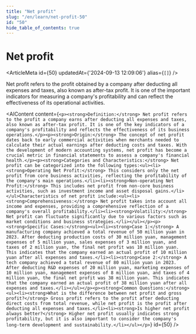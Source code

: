 ```yaml
---
title: "Net profit"
slug: "/en/learn/net-profit-50"
id: "50"
hide_table_of_contents: true
---
```



# Net profit

<ArticleMeta id={50} updatedAt={'2024-09-13 12:09:06'} alias={`[]`} />
<div className='border-solid border-b border-t-0 my-4 border-[var(--ifm-color-gray-300)]' />

Net profit refers to the profit obtained by a company after deducting all expenses and taxes, also known as after-tax profit. It is one of the important indicators for measuring a company's profitability and can reflect the effectiveness of its operational activities.

<AIContent content={`<p><strong>Definition:</strong> Net profit refers to the profit a company earns after deducting all expenses and taxes, also known as after-tax profit. It is one of the key indicators of a company's profitability and reflects the effectiveness of its business operations.</p><p><strong>Origin:</strong> The concept of net profit dates back to early commercial activities when merchants needed to calculate their actual earnings after deducting costs and taxes. With the development of modern accounting systems, net profit has become a crucial metric in financial statements to assess a company's financial health.</p><p><strong>Categories and Characteristics:</strong> Net profit can be categorized into the following types:<ul><li><strong>Operating Net Profit:</strong> This considers only the net profit from core business activities, reflecting the profitability of the company's main operations.</li><li><strong>Non-operating Net Profit:</strong> This includes net profit from non-core business activities, such as investment income and asset disposal gains.</li></ul>Characteristics of net profit include:<ul><li><strong>Comprehensiveness:</strong> Net profit takes into account all income and expenses, providing a comprehensive reflection of a company's overall profitability.</li><li><strong>Volatility:</strong> Net profit can fluctuate significantly due to various factors such as market conditions and business strategies.</li></ul></p><p><strong>Specific Cases:</strong><ul><li><strong>Case 1:</strong> A manufacturing company achieved a total revenue of 50 million yuan in 2023. After deducting production costs of 30 million yuan, management expenses of 5 million yuan, sales expenses of 3 million yuan, and taxes of 2 million yuan, the final net profit was 10 million yuan. This indicates that the company earned an actual profit of 10 million yuan after all expenses and taxes.</li><li><strong>Case 2:</strong> A tech company achieved a total revenue of 80 million yuan in 2023. After deducting R&D expenses of 20 million yuan, marketing expenses of 10 million yuan, management expenses of 8 million yuan, and taxes of 4 million yuan, the final net profit was 38 million yuan. This indicates that the company earned an actual profit of 38 million yuan after all expenses and taxes.</li></ul></p><p><strong>Common Questions:</strong><ul><li><strong>What is the difference between net profit and gross profit?</strong> Gross profit refers to the profit after deducting direct costs from total revenue, while net profit is the profit after deducting all expenses and taxes.</li><li><strong>Is higher net profit always better?</strong> Higher net profit usually indicates strong profitability, but it is also important to consider the company's long-term development and sustainability.</li></ul></p>`} id={50} />
